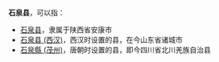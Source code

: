 '''石泉县'''，可以指：
*[[石泉县|石泉县]]，隶属于陕西省安康市
*[[石泉县_(西汉)|石泉县 (西汉)]]，西汉时设置的县，在今山东省诸城市
*[[石泉縣_(茂州)|石泉縣 (茂州)]]，唐朝时设置的县，即今四川省北川羌族自治县

{{Disambig|S|Cat=三字中国县名消歧义}}